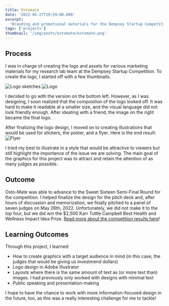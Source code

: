 ```yaml
---
title: Ostomate
date: '2022-05-27T19:59:00.000'
excerpt:
  'Branding and promotional materials for the Dempsey Startup Competition at UW.'
tags: ['projects']
thumbnail: '/img/posts/ostomate/ostomate.png'
---
```


## Process

I was in charge of creating the logo and assets for various marketing materials
for my research lab team at the Dempsey Startup Competition. To create the logo,
I started off with a few thumbnails.

![Logo sketches](/img/posts/ostomate/logo-sketches.png)
![Logo](/img/posts/ostomate/logo.jpg)

I decided to go with the version on the bottom left. However, as I was
designing, I soon realized that the composition of the logo looked off. It was
hard to make it readable at a smaller size, and the visual language did not look
friendly enough. After ideating with a friend, the image on the right became the
final logo.

After finalizing the logo design, I moved on to creating illustrations that
would be used for stickers, the poster, and a flyer. Here is the end result:
![Flyer](/img/posts/ostomate/flyer.jpg)

I tried my best to illustrate in a style that would be attractive to viewers but
still highlight the importance of the issue we are solving. The main goal of the
graphics for this project was to attract and retain the attention of as many
judges as possible.

## Outcome

Osto-Mate was able to advance to the Sweet Sixteen Semi-Final Round for the
competition. I helped finalize the design for the pitch deck and, after hours of
discussion and memorization, we finally pitched to a panel of seven judges on
May 26th, 2022. Unfortunately, we did not make it to the top four, but we did
win the $2,500 Karr Tuttle Campbell Best Health and Wellness Impact Idea Prize.
[Read more about the competition results here](https://blog.foster.uw.edu/2022-awards-dempsey-startup-competition/)!

## Learning Outcomes

Through this project, I learned:

- How to create graphics with a target audience in mind (in this case, the
  judges that would be giving us investmend dollars)
- Logo design in Adobe Illustrator
- Layouts where there is the same amount of text as (or more text than) images.
  I had previously only worked with designs with minimal text
- Public speaking and presentation-making

I hope to have the chance to work with more information-focused design in the
future, too, as this was a really interesting challenge for me to tackle!
